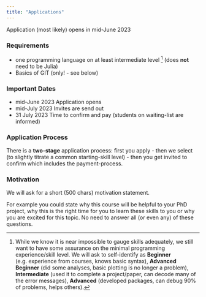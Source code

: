 ```yaml
---
title: "Applications"
---
```


::: callout-note
Application (most likely) opens in mid-June 2023
:::

### Requirements
- one programming language on at least intermediate level [^1] (does **not** need to be Julia)
- Basics of GIT (only! - see below)

### Important Dates
- mid-June 2023 Application opens
- mid-July 2023 Invites are send out
- 31 July 2023 Time to confirm and pay (students on waiting-list are informed)

### Application Process
There is a **two-stage** application process: first you apply - then we select (to slightly titrate a common starting-skill level) - then you get invited to confirm which includes the payment-process.

### Motivation
We will ask for a short (500 chars) motivation statement. 

For example you could state why this course will be helpful to your PhD project, why this is the right time for you to learn these skills to you or why you are excited for this topic. No need to answer all (or even any) of these questions.


[^1]: While we know it is near impossible to gauge skills adequately, we still want to have some assurance on the minimal programming experience/skill level. We will ask to self-identify as **Beginner** (e.g. experience from courses, knows basic syntax), **Advanced Beginner** (did some analyses, basic plotting is no longer a problem), **Intermediate** (used it to complete a project/paper, can decode many of the error messages), **Advanced** (developed packages, can debug 90% of problems, helps others). 
